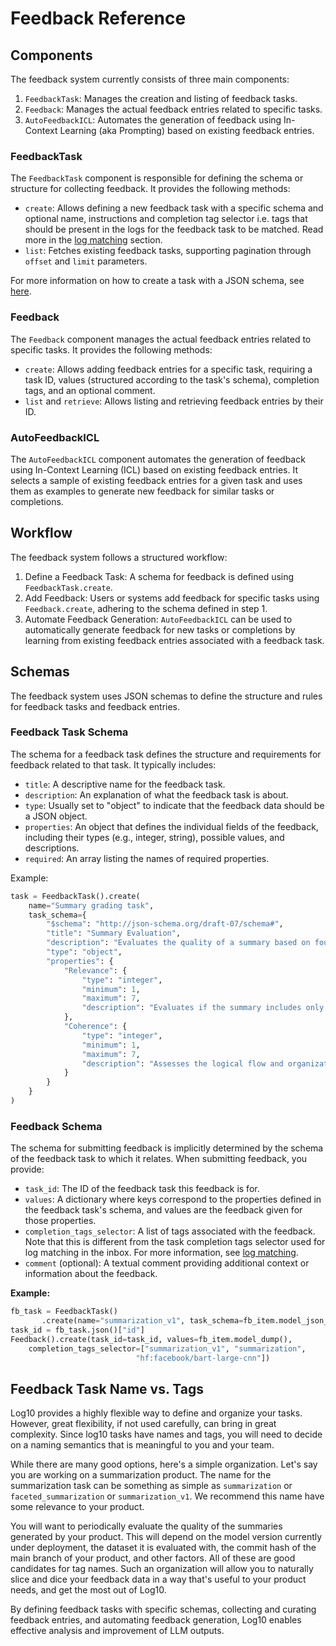 # Feedback Reference

## Components

The feedback system currently consists of three main components:

1. `FeedbackTask`: Manages the creation and listing of feedback tasks.
2. `Feedback`: Manages the actual feedback entries related to specific tasks.
3. `AutoFeedbackICL`: Automates the generation of feedback using In-Context Learning (aka Prompting) based on existing feedback entries.

### FeedbackTask

The `FeedbackTask` component is responsible for defining the schema or structure for collecting feedback. It provides the following methods:

- `create`: Allows defining a new feedback task with a specific schema and optional name, instructions and completion tag selector i.e. tags that should be present in the logs for the feedback task to be matched. Read more in the [log matching](/feedback/log_matching) section.
- `list`: Fetches existing feedback tasks, supporting pagination through `offset` and `limit` parameters.

For more information on how to create a task with a JSON schema, see [here](/feedback/feedback_tasks).

### Feedback

The `Feedback` component manages the actual feedback entries related to specific tasks. It provides the following methods:

- `create`: Allows adding feedback entries for a specific task, requiring a task ID, values (structured according to the task's schema), completion tags, and an optional comment.
- `list` and `retrieve`: Allows listing and retrieving feedback entries by their ID.

### AutoFeedbackICL

The `AutoFeedbackICL` component automates the generation of feedback using In-Context Learning (ICL) based on existing feedback entries. It selects a sample of existing feedback entries for a given task and uses them as examples to generate new feedback for similar tasks or completions.

## Workflow

The feedback system follows a structured workflow:

1. Define a Feedback Task: A schema for feedback is defined using `FeedbackTask.create`.
2. Add Feedback: Users or systems add feedback for specific tasks using `Feedback.create`, adhering to the schema defined in step 1.
3. Automate Feedback Generation: `AutoFeedbackICL` can be used to automatically generate feedback for new tasks or completions by learning from existing feedback entries associated with a feedback task.

## Schemas

The feedback system uses JSON schemas to define the structure and rules for feedback tasks and feedback entries.

### Feedback Task Schema

The schema for a feedback task defines the structure and requirements for feedback related to that task. It typically includes:

- `title`: A descriptive name for the feedback task.
- `description`: An explanation of what the feedback task is about.
- `type`: Usually set to "object" to indicate that the feedback data should be a JSON object.
- `properties`: An object that defines the individual fields of the feedback, including their types (e.g., integer, string), possible values, and descriptions.
- `required`: An array listing the names of required properties.

Example:

```python
task = FeedbackTask().create(
    name="Summary grading task",
    task_schema={
        "$schema": "http://json-schema.org/draft-07/schema#",
        "title": "Summary Evaluation",
        "description": "Evaluates the quality of a summary based on four key aspects: Relevance, Coherence, Consistency, and Fluency.",
        "type": "object",
        "properties": {
            "Relevance": {
                "type": "integer",
                "minimum": 1,
                "maximum": 7,
                "description": "Evaluates if the summary includes only important information and excludes redundancies. A score of 1 indicates low relevance, with many redundancies or missing important information, while a score of 7 indicates high relevance, with all information being important and no redundancies.",
            },
            "Coherence": {
                "type": "integer",
                "minimum": 1,
                "maximum": 7,
                "description": "Assesses the logical flow and organization of the summary. A score of 1 indicates poor coherence with a disjointed or illogical flow, while a score of 7 indicates excellent coherence with a logical, well-organized flow.",
            }
        }
    }
)
```

### Feedback Schema

The schema for submitting feedback is implicitly determined by the schema of the feedback task to which it relates. When submitting feedback, you provide:

- `task_id`: The ID of the feedback task this feedback is for.
- `values`: A dictionary where keys correspond to the properties defined in the feedback task's schema, and values are the feedback given for those properties.
- `completion_tags_selector`: A list of tags associated with the feedback. Note that this is different from the task completion tags selector used for log matching in the inbox. For more information, see [log matching](/feedback/log_matching).
- `comment` (optional): A textual comment providing additional context or information about the feedback.

**Example:**

```python
fb_task = FeedbackTask()
       .create(name="summarization_v1", task_schema=fb_item.model_json_schema())
task_id = fb_task.json()["id"]
Feedback().create(task_id=task_id, values=fb_item.model_dump(), 
    completion_tags_selector=["summarization_v1", "summarization",
                            "hf:facebook/bart-large-cnn"])
```

## Feedback Task Name vs. Tags

Log10 provides a highly flexible way to define and organize your tasks. However, great flexibility, if not used carefully, can bring in great complexity.
Since log10 tasks have names and tags, you will need to decide on a naming semantics that is meaningful to you and your team.

While there are many good options, here's a simple organization. Let's say you are working on a summarization product. The name for the summarization task can be something as simple as `summarization` or `faceted_summarization` or `summarization_v1`. We recommend this name have some relevance to your product. 

You will want to periodically evaluate the quality of the summaries generated by your product. This will depend on the model version currently under deployment, the dataset it is evaluated with, the commit hash of the main branch of your product, and other factors. All of these are good candidates for tag names. Such an organization will allow you to naturally slice and dice your feedback data in a way that's useful to your product needs, and get the most out of Log10. 

By defining feedback tasks with specific schemas, collecting and curating feedback entries, and automating feedback generation, Log10 enables effective analysis and improvement of LLM outputs.
